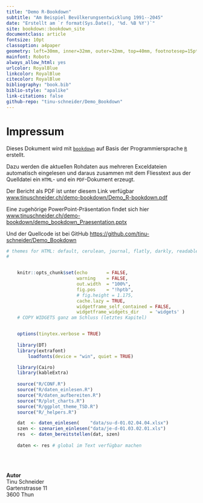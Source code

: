```yaml
--- 
title: "Demo R-Bookdown"
subtitle: "Am Beispiel Bevölkerungsentwicklung 1991--2045"
date: "Erstellt am `r format(Sys.Date(), '%d. %B %Y')`"
site: bookdown::bookdown_site
documentclass: article
fontsize: 10pt
classoption: a4paper
geometry: left=30mm, inner=32mm, outer=32mm, top=40mm, footnotesep=15pt, head=18pt, headsep=20mm
mainfont: Roboto
always_allow_html: yes
urlcolor: RoyalBlue
linkcolor: RoyalBlue
citecolor: RoyalBlue
bibliography: "book.bib"
biblio-style: "apalike"
link-citations: false
github-repo: "tinu-schneider/Demo_Bookdown"
---
```



# Impressum {-}



\normalsize

\setstretch{1.05}

Dieses Dokument wird mit [`bookdown`](http://bookdown.org) auf Basis der Programmiersprache [`R`](https://www.r-project.org/) erstellt. 

Dazu werden die aktuellen Rohdaten aus mehreren Exceldateien automatisch eingelesen und daraus zusammen mit dem Fliesstext aus der Quelldatei ein `HTML`- und ein `PDF`-Dokument erzeugt. 

Der Bericht als PDF ist unter diesem Link verfügbar    
[www.tinuschneider.ch/demo-bookdown/Demo_R-bookdown.pdf](https://www.tinuschneider.ch/demo-bookdown/Demo_R-bookdown.pdf)

Eine zugehörige PowerPoint-Präsentation findet sich hier    
[www.tinuschneider.ch/demo-bookdown/demo_bookdown_Praesentation.pptx](https://www.tinuschneider.ch/demo-bookdown/demo_bookdown_Praesentation.pptx)

Und der Quellcode ist bei GitHub [https://github.com/tinu-schneider/Demo_Bookdown](https://github.com/tinu-schneider/Demo_Bookdown)


```r

# themes for HTML: default, cerulean, journal, flatly, darkly, readable, spacelab, united, cosmo, lumen, paper, sandstone, simplex, yeti
# 


    knitr::opts_chunk$set(echo       = FALSE, 
                          warning    = FALSE, 
                          out.width  = "100%", 
                          fig.pos    = "!hptb", 
                          # fig.height = 1.175,
                          cache.lazy = TRUE, 
                          widgetframe_self_contained = FALSE,
                          widgetframe_widgets_dir    = 'widgets' ) 
    # COPY WIDGETS ganz am Schluss (letztes Kapitel)


    options(tinytex.verbose = TRUE) 
    
    library(DT)
    library(extrafont)
        loadfonts(device = "win", quiet = TRUE)

    library(Cairo) 
    library(kableExtra)
    
    source("R/CONF.R")
    source("R/daten_einlesen.R")
    source("R/daten_aufbereiten.R")
    source("R/plot_charts.R")
    source("R/ggplot_theme_TSD.R")
    source("R/_helpers.R")

    dat  <- daten_einlesen(    "data/su-d-01.02.04.04.xlsx")
    szen <- szenarien_einlesen("data/je-d-01.03.02.01.xls")
    res  <- daten_bereitstellen(dat, szen)
    
    daten <- res # global im Text verfügbar machen

```


\vfill
\hrule
\vfill

<br><br>


**Autor**    
Tinu Schneider       
Gartenstrasse 11       
3600 Thun    
<br>

\thispagestyle{empty}
\clearpage




